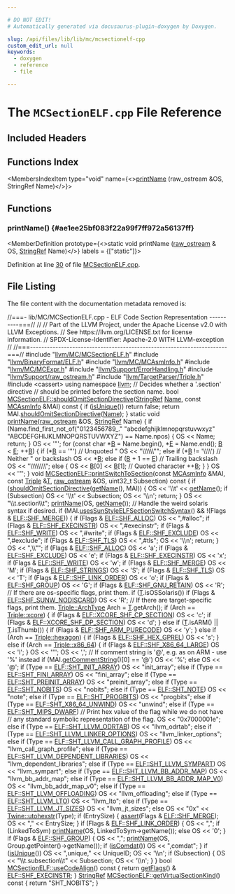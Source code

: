 ```yaml
---

# DO NOT EDIT!
# Automatically generated via docusaurus-plugin-doxygen by Doxygen.

slug: /api/files/lib/lib/mc/mcsectionelf-cpp
custom_edit_url: null
keywords:
  - doxygen
  - reference
  - file

---
```





# The `MCSectionELF.cpp` File Reference

<DoxygenPage pluginConfig={pluginConfig}>



## Included Headers

<IncludesList>
<IncludesListItem
  filePath="llvm/MC/MCSectionELF.h"
  permalink="/docs/api/files/include/include/llvm/include/llvm/mc/mcsectionelf-h"
  isLocal="true" />
<IncludesListItem
  filePath="llvm/BinaryFormat/ELF.h"
  permalink="/docs/api/files/include/include/llvm/include/llvm/binaryformat/elf-h"
  isLocal="true" />
<IncludesListItem
  filePath="llvm/MC/MCAsmInfo.h"
  permalink="/docs/api/files/include/include/llvm/include/llvm/mc/mcasminfo-h"
  isLocal="true" />
<IncludesListItem
  filePath="llvm/MC/MCExpr.h"
  permalink="/docs/api/files/include/include/llvm/include/llvm/mc/mcexpr-h"
  isLocal="true" />
<IncludesListItem
  filePath="llvm/Support/ErrorHandling.h"
  permalink="/docs/api/files/include/include/llvm/include/llvm/support/errorhandling-h"
  isLocal="true" />
<IncludesListItem
  filePath="llvm/Support/raw_ostream.h"
  permalink="/docs/api/files/include/include/llvm/include/llvm/support/raw-ostream-h"
  isLocal="true" />
<IncludesListItem
  filePath="llvm/TargetParser/Triple.h"
  permalink="/docs/api/files/include/include/llvm/include/llvm/targetparser/triple-h"
  isLocal="true" />
<IncludesListItem
  filePath="cassert"
  permalink=""
  isLocal="false" />
</IncludesList>

## Functions Index

<MembersIndex>

<MembersIndexItem
  type="void"
  name={<><a href="#ae1ee25bf083f22a99f7ff972a56137ff">printName</a> (raw&#95;ostream &amp;OS, StringRef Name)</>}>
</MembersIndexItem>

</MembersIndex>


<SectionDefinition>

## Functions

### printName() {#ae1ee25bf083f22a99f7ff972a56137ff}

<MemberDefinition
  prototype={<>static void printName (<a href="/docs/api/classes/llvm/raw-ostream">raw&#95;ostream</a> &amp; OS, <a href="/docs/api/classes/llvm/stringref">StringRef</a> Name)</>}
  labels = {["static"]}>

Definition at line <a href="#l00030">30</a> of file <a href="/docs/api/files/lib/lib/mc/mcsectionelf-cpp">MCSectionELF.cpp</a>.
</MemberDefinition>

</SectionDefinition>

## File Listing

The file content with the documentation metadata removed is:

<ProgramListing>

<Link id="l00001" /><CodeLine lineNumber="1"><Highlight kind="comment">//===- lib/MC/MCSectionELF.cpp - ELF Code Section Representation ----------===//</Highlight><Highlight kind="normal"></Highlight></CodeLine>
<Link id="l00002" /><CodeLine lineNumber="2"><Highlight kind="normal"></Highlight><Highlight kind="comment">//</Highlight><Highlight kind="normal"></Highlight></CodeLine>
<Link id="l00003" /><CodeLine lineNumber="3"><Highlight kind="normal"></Highlight><Highlight kind="comment">// Part of the LLVM Project, under the Apache License v2.0 with LLVM Exceptions.</Highlight><Highlight kind="normal"></Highlight></CodeLine>
<Link id="l00004" /><CodeLine lineNumber="4"><Highlight kind="normal"></Highlight><Highlight kind="comment">// See https://llvm.org/LICENSE.txt for license information.</Highlight><Highlight kind="normal"></Highlight></CodeLine>
<Link id="l00005" /><CodeLine lineNumber="5"><Highlight kind="normal"></Highlight><Highlight kind="comment">// SPDX-License-Identifier: Apache-2.0 WITH LLVM-exception</Highlight><Highlight kind="normal"></Highlight></CodeLine>
<Link id="l00006" /><CodeLine lineNumber="6"><Highlight kind="normal"></Highlight><Highlight kind="comment">//</Highlight><Highlight kind="normal"></Highlight></CodeLine>
<Link id="l00007" /><CodeLine lineNumber="7"><Highlight kind="normal"></Highlight><Highlight kind="comment">//===----------------------------------------------------------------------===//</Highlight><Highlight kind="normal"></Highlight></CodeLine>
<Link id="l00008" /><CodeLine lineNumber="8"><Highlight kind="normal"></Highlight></CodeLine>
<Link id="l00009" /><CodeLine lineNumber="9"><Highlight kind="normal"></Highlight><Highlight kind="preprocessor">#include &quot;<a href="/docs/api/files/include/include/llvm/include/llvm/mc/mcsectionelf-h">llvm/MC/MCSectionELF.h</a>&quot;</Highlight><Highlight kind="normal"></Highlight></CodeLine>
<Link id="l00010" /><CodeLine lineNumber="10"><Highlight kind="normal"></Highlight><Highlight kind="preprocessor">#include &quot;<a href="/docs/api/files/include/include/llvm/include/llvm/binaryformat/elf-h">llvm/BinaryFormat/ELF.h</a>&quot;</Highlight><Highlight kind="normal"></Highlight></CodeLine>
<Link id="l00011" /><CodeLine lineNumber="11"><Highlight kind="normal"></Highlight><Highlight kind="preprocessor">#include &quot;<a href="/docs/api/files/include/include/llvm/include/llvm/mc/mcasminfo-h">llvm/MC/MCAsmInfo.h</a>&quot;</Highlight><Highlight kind="normal"></Highlight></CodeLine>
<Link id="l00012" /><CodeLine lineNumber="12"><Highlight kind="normal"></Highlight><Highlight kind="preprocessor">#include &quot;<a href="/docs/api/files/include/include/llvm/include/llvm/mc/mcexpr-h">llvm/MC/MCExpr.h</a>&quot;</Highlight><Highlight kind="normal"></Highlight></CodeLine>
<Link id="l00013" /><CodeLine lineNumber="13"><Highlight kind="normal"></Highlight><Highlight kind="preprocessor">#include &quot;<a href="/docs/api/files/include/include/llvm/include/llvm/support/errorhandling-h">llvm/Support/ErrorHandling.h</a>&quot;</Highlight><Highlight kind="normal"></Highlight></CodeLine>
<Link id="l00014" /><CodeLine lineNumber="14"><Highlight kind="normal"></Highlight><Highlight kind="preprocessor">#include &quot;<a href="/docs/api/files/include/include/llvm/include/llvm/support/raw-ostream-h">llvm/Support/raw&#95;ostream.h</a>&quot;</Highlight><Highlight kind="normal"></Highlight></CodeLine>
<Link id="l00015" /><CodeLine lineNumber="15"><Highlight kind="normal"></Highlight><Highlight kind="preprocessor">#include &quot;<a href="/docs/api/files/include/include/llvm/include/llvm/targetparser/triple-h">llvm/TargetParser/Triple.h</a>&quot;</Highlight><Highlight kind="normal"></Highlight></CodeLine>
<Link id="l00016" /><CodeLine lineNumber="16"><Highlight kind="normal"></Highlight><Highlight kind="preprocessor">#include &lt;cassert&gt;</Highlight><Highlight kind="normal"></Highlight></CodeLine>
<Link id="l00017" /><CodeLine lineNumber="17"><Highlight kind="normal"></Highlight></CodeLine>
<Link id="l00018" /><CodeLine lineNumber="18"><Highlight kind="normal"></Highlight><Highlight kind="keyword">using namespace </Highlight><Highlight kind="normal"><a href="/docs/api/namespaces/llvm">llvm</a>;</Highlight></CodeLine>
<Link id="l00019" /><CodeLine lineNumber="19"><Highlight kind="normal"></Highlight></CodeLine>
<Link id="l00020" /><CodeLine lineNumber="20"><Highlight kind="normal"></Highlight><Highlight kind="comment">// Decides whether a &#39;.section&#39; directive</Highlight><Highlight kind="normal"></Highlight></CodeLine>
<Link id="l00021" /><CodeLine lineNumber="21"><Highlight kind="normal"></Highlight><Highlight kind="comment">// should be printed before the section name.</Highlight><Highlight kind="normal"></Highlight></CodeLine>
<Link id="l00022" /><CodeLine lineNumber="22" lineLink="/docs/api/classes/llvm/mcsectionelf/#a9e5a8a215bc7442846547c057b29842d"><Highlight kind="normal"></Highlight><Highlight kind="keywordtype">bool</Highlight><Highlight kind="normal"> <a href="/docs/api/classes/llvm/mcsectionelf/#a9e5a8a215bc7442846547c057b29842d">MCSectionELF::shouldOmitSectionDirective</a>(<a href="/docs/api/classes/llvm/stringref">StringRef</a> <a href="/docs/api/classes/llvm/mcsection/#a93cf15fffef6e58ff9e85810de335dfe">Name</a>,</Highlight></CodeLine>
<Link id="l00023" /><CodeLine lineNumber="23"><Highlight kind="normal">                                              </Highlight><Highlight kind="keyword">const</Highlight><Highlight kind="normal"> <a href="/docs/api/classes/llvm/mcasminfo">MCAsmInfo</a> &amp;MAI)</Highlight><Highlight kind="keyword"> const </Highlight><Highlight kind="normal">&#123;</Highlight></CodeLine>
<Link id="l00024" /><CodeLine lineNumber="24"><Highlight kind="normal">  </Highlight><Highlight kind="keywordflow">if</Highlight><Highlight kind="normal"> (<a href="/docs/api/classes/llvm/mcsectionelf/#aaf9d85a7591f8b80f0f5e00470504d5c">isUnique</a>())</Highlight></CodeLine>
<Link id="l00025" /><CodeLine lineNumber="25"><Highlight kind="normal">    </Highlight><Highlight kind="keywordflow">return</Highlight><Highlight kind="normal"> </Highlight><Highlight kind="keyword">false</Highlight><Highlight kind="normal">;</Highlight></CodeLine>
<Link id="l00026" /><CodeLine lineNumber="26"><Highlight kind="normal"></Highlight></CodeLine>
<Link id="l00027" /><CodeLine lineNumber="27"><Highlight kind="normal">  </Highlight><Highlight kind="keywordflow">return</Highlight><Highlight kind="normal"> MAI.<a href="/docs/api/classes/llvm/mcasminfo/#aac7daa6624215575aaf2642545bfd9bf">shouldOmitSectionDirective</a>(<a href="/docs/api/classes/llvm/mcsection/#a93cf15fffef6e58ff9e85810de335dfe">Name</a>);</Highlight></CodeLine>
<Link id="l00028" /><CodeLine lineNumber="28"><Highlight kind="normal">&#125;</Highlight></CodeLine>
<Link id="l00029" /><CodeLine lineNumber="29"><Highlight kind="normal"></Highlight></CodeLine>
<Link id="l00030" /><CodeLine lineNumber="30" lineLink="#ae1ee25bf083f22a99f7ff972a56137ff"><Highlight kind="normal"></Highlight><Highlight kind="keyword">static</Highlight><Highlight kind="normal"> </Highlight><Highlight kind="keywordtype">void</Highlight><Highlight kind="normal"> <a href="#ae1ee25bf083f22a99f7ff972a56137ff">printName</a>(<a href="/docs/api/classes/llvm/raw-ostream">raw&#95;ostream</a> &amp;OS, <a href="/docs/api/classes/llvm/stringref">StringRef</a> Name) &#123;</Highlight></CodeLine>
<Link id="l00031" /><CodeLine lineNumber="31"><Highlight kind="normal">  </Highlight><Highlight kind="keywordflow">if</Highlight><Highlight kind="normal"> (Name.find&#95;first&#95;not&#95;of(</Highlight><Highlight kind="stringliteral">&quot;0123456789&#95;.&quot;</Highlight><Highlight kind="normal"></Highlight></CodeLine>
<Link id="l00032" /><CodeLine lineNumber="32"><Highlight kind="normal">                             </Highlight><Highlight kind="stringliteral">&quot;abcdefghijklmnopqrstuvwxyz&quot;</Highlight><Highlight kind="normal"></Highlight></CodeLine>
<Link id="l00033" /><CodeLine lineNumber="33"><Highlight kind="normal">                             </Highlight><Highlight kind="stringliteral">&quot;ABCDEFGHIJKLMNOPQRSTUVWXYZ&quot;</Highlight><Highlight kind="normal">) == Name.npos) &#123;</Highlight></CodeLine>
<Link id="l00034" /><CodeLine lineNumber="34"><Highlight kind="normal">    OS &lt;&lt; Name;</Highlight></CodeLine>
<Link id="l00035" /><CodeLine lineNumber="35"><Highlight kind="normal">    </Highlight><Highlight kind="keywordflow">return</Highlight><Highlight kind="normal">;</Highlight></CodeLine>
<Link id="l00036" /><CodeLine lineNumber="36"><Highlight kind="normal">  &#125;</Highlight></CodeLine>
<Link id="l00037" /><CodeLine lineNumber="37"><Highlight kind="normal">  OS &lt;&lt; </Highlight><Highlight kind="charliteral">&#39;&quot;&#39;</Highlight><Highlight kind="normal">;</Highlight></CodeLine>
<Link id="l00038" /><CodeLine lineNumber="38"><Highlight kind="normal">  </Highlight><Highlight kind="keywordflow">for</Highlight><Highlight kind="normal"> (</Highlight><Highlight kind="keyword">const</Highlight><Highlight kind="normal"> </Highlight><Highlight kind="keywordtype">char</Highlight><Highlight kind="normal"> &#42;<a href="/docs/api/files/lib/lib/ir/builtingcs-cpp/#ae76959fe811ba090de4cba69ac00f1da">B</a> = Name.begin(), &#42;<a href="/docs/api/files/lib/lib/ir/builtingcs-cpp/#abb2b3a60ccc38a28239e19a1646e0c8a">E</a> = Name.end(); <a href="/docs/api/files/lib/lib/ir/builtingcs-cpp/#ae76959fe811ba090de4cba69ac00f1da">B</a> &lt; <a href="/docs/api/files/lib/lib/ir/builtingcs-cpp/#abb2b3a60ccc38a28239e19a1646e0c8a">E</a>; ++<a href="/docs/api/files/lib/lib/ir/builtingcs-cpp/#ae76959fe811ba090de4cba69ac00f1da">B</a>) &#123;</Highlight></CodeLine>
<Link id="l00039" /><CodeLine lineNumber="39"><Highlight kind="normal">    </Highlight><Highlight kind="keywordflow">if</Highlight><Highlight kind="normal"> (&#42;<a href="/docs/api/files/lib/lib/ir/builtingcs-cpp/#ae76959fe811ba090de4cba69ac00f1da">B</a> == </Highlight><Highlight kind="charliteral">&#39;&quot;&#39;</Highlight><Highlight kind="normal">) </Highlight><Highlight kind="comment">// Unquoted &quot;</Highlight><Highlight kind="normal"></Highlight></CodeLine>
<Link id="l00040" /><CodeLine lineNumber="40"><Highlight kind="normal">      OS &lt;&lt; </Highlight><Highlight kind="stringliteral">&quot;\\\\\\&quot;&quot;</Highlight><Highlight kind="normal">;</Highlight></CodeLine>
<Link id="l00041" /><CodeLine lineNumber="41"><Highlight kind="normal">    </Highlight><Highlight kind="keywordflow">else</Highlight><Highlight kind="normal"> </Highlight><Highlight kind="keywordflow">if</Highlight><Highlight kind="normal"> (&#42;<a href="/docs/api/files/lib/lib/ir/builtingcs-cpp/#ae76959fe811ba090de4cba69ac00f1da">B</a> != </Highlight><Highlight kind="charliteral">&#39;\\\\&#39;</Highlight><Highlight kind="normal">) </Highlight><Highlight kind="comment">// Neither &quot; or backslash</Highlight><Highlight kind="normal"></Highlight></CodeLine>
<Link id="l00042" /><CodeLine lineNumber="42"><Highlight kind="normal">      OS &lt;&lt; &#42;<a href="/docs/api/files/lib/lib/ir/builtingcs-cpp/#ae76959fe811ba090de4cba69ac00f1da">B</a>;</Highlight></CodeLine>
<Link id="l00043" /><CodeLine lineNumber="43"><Highlight kind="normal">    </Highlight><Highlight kind="keywordflow">else</Highlight><Highlight kind="normal"> </Highlight><Highlight kind="keywordflow">if</Highlight><Highlight kind="normal"> (<a href="/docs/api/files/lib/lib/ir/builtingcs-cpp/#ae76959fe811ba090de4cba69ac00f1da">B</a> + 1 == <a href="/docs/api/files/lib/lib/ir/builtingcs-cpp/#abb2b3a60ccc38a28239e19a1646e0c8a">E</a>) </Highlight><Highlight kind="comment">// Trailing backslash</Highlight><Highlight kind="normal"></Highlight></CodeLine>
<Link id="l00044" /><CodeLine lineNumber="44"><Highlight kind="normal">      OS &lt;&lt; </Highlight><Highlight kind="stringliteral">&quot;\\\\\\\\&quot;</Highlight><Highlight kind="normal">;</Highlight></CodeLine>
<Link id="l00045" /><CodeLine lineNumber="45"><Highlight kind="normal">    </Highlight><Highlight kind="keywordflow">else</Highlight><Highlight kind="normal"> &#123;</Highlight></CodeLine>
<Link id="l00046" /><CodeLine lineNumber="46"><Highlight kind="normal">      OS &lt;&lt; <a href="/docs/api/files/lib/lib/ir/builtingcs-cpp/#ae76959fe811ba090de4cba69ac00f1da">B</a>&#91;0&#93; &lt;&lt; <a href="/docs/api/files/lib/lib/ir/builtingcs-cpp/#ae76959fe811ba090de4cba69ac00f1da">B</a>&#91;1&#93;; </Highlight><Highlight kind="comment">// Quoted character</Highlight><Highlight kind="normal"></Highlight></CodeLine>
<Link id="l00047" /><CodeLine lineNumber="47"><Highlight kind="normal">      ++<a href="/docs/api/files/lib/lib/ir/builtingcs-cpp/#ae76959fe811ba090de4cba69ac00f1da">B</a>;</Highlight></CodeLine>
<Link id="l00048" /><CodeLine lineNumber="48"><Highlight kind="normal">    &#125;</Highlight></CodeLine>
<Link id="l00049" /><CodeLine lineNumber="49"><Highlight kind="normal">  &#125;</Highlight></CodeLine>
<Link id="l00050" /><CodeLine lineNumber="50"><Highlight kind="normal">  OS &lt;&lt; </Highlight><Highlight kind="charliteral">&#39;&quot;&#39;</Highlight><Highlight kind="normal">;</Highlight></CodeLine>
<Link id="l00051" /><CodeLine lineNumber="51"><Highlight kind="normal">&#125;</Highlight></CodeLine>
<Link id="l00052" /><CodeLine lineNumber="52"><Highlight kind="normal"></Highlight></CodeLine>
<Link id="l00053" /><CodeLine lineNumber="53" lineLink="/docs/api/classes/llvm/mcsectionelf/#a23f075e7a28f48f0f37a416bda54c16a"><Highlight kind="normal"></Highlight><Highlight kind="keywordtype">void</Highlight><Highlight kind="normal"> <a href="/docs/api/classes/llvm/mcsectionelf/#a23f075e7a28f48f0f37a416bda54c16a">MCSectionELF::printSwitchToSection</a>(</Highlight><Highlight kind="keyword">const</Highlight><Highlight kind="normal"> <a href="/docs/api/classes/llvm/mcasminfo">MCAsmInfo</a> &amp;MAI, </Highlight><Highlight kind="keyword">const</Highlight><Highlight kind="normal"> <a href="/docs/api/classes/llvm/triple">Triple</a> &amp;<a href="/docs/api/files/lib/lib/target/lib/target/mips/mips16isellowering-cpp/#a0acb682b8260ab1c60b918599864e2e5">T</a>,</Highlight></CodeLine>
<Link id="l00054" /><CodeLine lineNumber="54"><Highlight kind="normal">                                        <a href="/docs/api/classes/llvm/raw-ostream">raw&#95;ostream</a> &amp;OS,</Highlight></CodeLine>
<Link id="l00055" /><CodeLine lineNumber="55"><Highlight kind="normal">                                        uint32&#95;t Subsection)</Highlight><Highlight kind="keyword"> const </Highlight><Highlight kind="normal">&#123;</Highlight></CodeLine>
<Link id="l00056" /><CodeLine lineNumber="56"><Highlight kind="normal">  </Highlight><Highlight kind="keywordflow">if</Highlight><Highlight kind="normal"> (<a href="/docs/api/classes/llvm/mcsectionelf/#a9e5a8a215bc7442846547c057b29842d">shouldOmitSectionDirective</a>(<a href="/docs/api/classes/llvm/mcsection/#aac4366cca0c8d3cd472a02a71f4aa34c">getName</a>(), MAI)) &#123;</Highlight></CodeLine>
<Link id="l00057" /><CodeLine lineNumber="57"><Highlight kind="normal">    OS &lt;&lt; </Highlight><Highlight kind="charliteral">&#39;\\t&#39;</Highlight><Highlight kind="normal"> &lt;&lt; <a href="/docs/api/classes/llvm/mcsection/#aac4366cca0c8d3cd472a02a71f4aa34c">getName</a>();</Highlight></CodeLine>
<Link id="l00058" /><CodeLine lineNumber="58"><Highlight kind="normal">    </Highlight><Highlight kind="keywordflow">if</Highlight><Highlight kind="normal"> (Subsection)</Highlight></CodeLine>
<Link id="l00059" /><CodeLine lineNumber="59"><Highlight kind="normal">      OS &lt;&lt; </Highlight><Highlight kind="charliteral">&#39;\\t&#39;</Highlight><Highlight kind="normal"> &lt;&lt; Subsection;</Highlight></CodeLine>
<Link id="l00060" /><CodeLine lineNumber="60"><Highlight kind="normal">    OS &lt;&lt; </Highlight><Highlight kind="charliteral">&#39;\\n&#39;</Highlight><Highlight kind="normal">;</Highlight></CodeLine>
<Link id="l00061" /><CodeLine lineNumber="61"><Highlight kind="normal">    </Highlight><Highlight kind="keywordflow">return</Highlight><Highlight kind="normal">;</Highlight></CodeLine>
<Link id="l00062" /><CodeLine lineNumber="62"><Highlight kind="normal">  &#125;</Highlight></CodeLine>
<Link id="l00063" /><CodeLine lineNumber="63"><Highlight kind="normal"></Highlight></CodeLine>
<Link id="l00064" /><CodeLine lineNumber="64"><Highlight kind="normal">  OS &lt;&lt; </Highlight><Highlight kind="stringliteral">&quot;\\t.section\\t&quot;</Highlight><Highlight kind="normal">;</Highlight></CodeLine>
<Link id="l00065" /><CodeLine lineNumber="65"><Highlight kind="normal">  <a href="#ae1ee25bf083f22a99f7ff972a56137ff">printName</a>(OS, <a href="/docs/api/classes/llvm/mcsection/#aac4366cca0c8d3cd472a02a71f4aa34c">getName</a>());</Highlight></CodeLine>
<Link id="l00066" /><CodeLine lineNumber="66"><Highlight kind="normal"></Highlight></CodeLine>
<Link id="l00067" /><CodeLine lineNumber="67"><Highlight kind="normal">  </Highlight><Highlight kind="comment">// Handle the weird solaris syntax if desired.</Highlight><Highlight kind="normal"></Highlight></CodeLine>
<Link id="l00068" /><CodeLine lineNumber="68"><Highlight kind="normal">  </Highlight><Highlight kind="keywordflow">if</Highlight><Highlight kind="normal"> (MAI.<a href="/docs/api/classes/llvm/mcasminfo/#a2847699482477997f722690a95cf8358">usesSunStyleELFSectionSwitchSyntax</a>() &amp;&amp;</Highlight></CodeLine>
<Link id="l00069" /><CodeLine lineNumber="69"><Highlight kind="normal">      !(Flags &amp; <a href="/docs/api/namespaces/llvm/elf/#a5def04786ab543821414e3d5f609e015a0e54850eb2f8e74ae549f6dd70926723">ELF::SHF&#95;MERGE</a>)) &#123;</Highlight></CodeLine>
<Link id="l00070" /><CodeLine lineNumber="70"><Highlight kind="normal">    </Highlight><Highlight kind="keywordflow">if</Highlight><Highlight kind="normal"> (Flags &amp; <a href="/docs/api/namespaces/llvm/elf/#a5def04786ab543821414e3d5f609e015a5da6bc7c194a345891a15fa856f0ec7c">ELF::SHF&#95;ALLOC</a>)</Highlight></CodeLine>
<Link id="l00071" /><CodeLine lineNumber="71"><Highlight kind="normal">      OS &lt;&lt; </Highlight><Highlight kind="stringliteral">&quot;,#alloc&quot;</Highlight><Highlight kind="normal">;</Highlight></CodeLine>
<Link id="l00072" /><CodeLine lineNumber="72"><Highlight kind="normal">    </Highlight><Highlight kind="keywordflow">if</Highlight><Highlight kind="normal"> (Flags &amp; <a href="/docs/api/namespaces/llvm/elf/#a5def04786ab543821414e3d5f609e015affae0e6af56cc351c85d9c208e27af02">ELF::SHF&#95;EXECINSTR</a>)</Highlight></CodeLine>
<Link id="l00073" /><CodeLine lineNumber="73"><Highlight kind="normal">      OS &lt;&lt; </Highlight><Highlight kind="stringliteral">&quot;,#execinstr&quot;</Highlight><Highlight kind="normal">;</Highlight></CodeLine>
<Link id="l00074" /><CodeLine lineNumber="74"><Highlight kind="normal">    </Highlight><Highlight kind="keywordflow">if</Highlight><Highlight kind="normal"> (Flags &amp; <a href="/docs/api/namespaces/llvm/elf/#a5def04786ab543821414e3d5f609e015ae4bcae1b3b4fa53eba0886cbd799f0a8">ELF::SHF&#95;WRITE</a>)</Highlight></CodeLine>
<Link id="l00075" /><CodeLine lineNumber="75"><Highlight kind="normal">      OS &lt;&lt; </Highlight><Highlight kind="stringliteral">&quot;,#write&quot;</Highlight><Highlight kind="normal">;</Highlight></CodeLine>
<Link id="l00076" /><CodeLine lineNumber="76"><Highlight kind="normal">    </Highlight><Highlight kind="keywordflow">if</Highlight><Highlight kind="normal"> (Flags &amp; <a href="/docs/api/namespaces/llvm/elf/#a5def04786ab543821414e3d5f609e015a4ed5db5129e0b0fe70bf59b691698a72">ELF::SHF&#95;EXCLUDE</a>)</Highlight></CodeLine>
<Link id="l00077" /><CodeLine lineNumber="77"><Highlight kind="normal">      OS &lt;&lt; </Highlight><Highlight kind="stringliteral">&quot;,#exclude&quot;</Highlight><Highlight kind="normal">;</Highlight></CodeLine>
<Link id="l00078" /><CodeLine lineNumber="78"><Highlight kind="normal">    </Highlight><Highlight kind="keywordflow">if</Highlight><Highlight kind="normal"> (Flags &amp; <a href="/docs/api/namespaces/llvm/elf/#a5def04786ab543821414e3d5f609e015af09f8799cc15fd856ff2284c7519d6d8">ELF::SHF&#95;TLS</a>)</Highlight></CodeLine>
<Link id="l00079" /><CodeLine lineNumber="79"><Highlight kind="normal">      OS &lt;&lt; </Highlight><Highlight kind="stringliteral">&quot;,#tls&quot;</Highlight><Highlight kind="normal">;</Highlight></CodeLine>
<Link id="l00080" /><CodeLine lineNumber="80"><Highlight kind="normal">    OS &lt;&lt; </Highlight><Highlight kind="charliteral">&#39;\\n&#39;</Highlight><Highlight kind="normal">;</Highlight></CodeLine>
<Link id="l00081" /><CodeLine lineNumber="81"><Highlight kind="normal">    </Highlight><Highlight kind="keywordflow">return</Highlight><Highlight kind="normal">;</Highlight></CodeLine>
<Link id="l00082" /><CodeLine lineNumber="82"><Highlight kind="normal">  &#125;</Highlight></CodeLine>
<Link id="l00083" /><CodeLine lineNumber="83"><Highlight kind="normal"></Highlight></CodeLine>
<Link id="l00084" /><CodeLine lineNumber="84"><Highlight kind="normal">  OS &lt;&lt; </Highlight><Highlight kind="stringliteral">&quot;,\\&quot;&quot;</Highlight><Highlight kind="normal">;</Highlight></CodeLine>
<Link id="l00085" /><CodeLine lineNumber="85"><Highlight kind="normal">  </Highlight><Highlight kind="keywordflow">if</Highlight><Highlight kind="normal"> (Flags &amp; <a href="/docs/api/namespaces/llvm/elf/#a5def04786ab543821414e3d5f609e015a5da6bc7c194a345891a15fa856f0ec7c">ELF::SHF&#95;ALLOC</a>)</Highlight></CodeLine>
<Link id="l00086" /><CodeLine lineNumber="86"><Highlight kind="normal">    OS &lt;&lt; </Highlight><Highlight kind="charliteral">&#39;a&#39;</Highlight><Highlight kind="normal">;</Highlight></CodeLine>
<Link id="l00087" /><CodeLine lineNumber="87"><Highlight kind="normal">  </Highlight><Highlight kind="keywordflow">if</Highlight><Highlight kind="normal"> (Flags &amp; <a href="/docs/api/namespaces/llvm/elf/#a5def04786ab543821414e3d5f609e015a4ed5db5129e0b0fe70bf59b691698a72">ELF::SHF&#95;EXCLUDE</a>)</Highlight></CodeLine>
<Link id="l00088" /><CodeLine lineNumber="88"><Highlight kind="normal">    OS &lt;&lt; </Highlight><Highlight kind="charliteral">&#39;e&#39;</Highlight><Highlight kind="normal">;</Highlight></CodeLine>
<Link id="l00089" /><CodeLine lineNumber="89"><Highlight kind="normal">  </Highlight><Highlight kind="keywordflow">if</Highlight><Highlight kind="normal"> (Flags &amp; <a href="/docs/api/namespaces/llvm/elf/#a5def04786ab543821414e3d5f609e015affae0e6af56cc351c85d9c208e27af02">ELF::SHF&#95;EXECINSTR</a>)</Highlight></CodeLine>
<Link id="l00090" /><CodeLine lineNumber="90"><Highlight kind="normal">    OS &lt;&lt; </Highlight><Highlight kind="charliteral">&#39;x&#39;</Highlight><Highlight kind="normal">;</Highlight></CodeLine>
<Link id="l00091" /><CodeLine lineNumber="91"><Highlight kind="normal">  </Highlight><Highlight kind="keywordflow">if</Highlight><Highlight kind="normal"> (Flags &amp; <a href="/docs/api/namespaces/llvm/elf/#a5def04786ab543821414e3d5f609e015ae4bcae1b3b4fa53eba0886cbd799f0a8">ELF::SHF&#95;WRITE</a>)</Highlight></CodeLine>
<Link id="l00092" /><CodeLine lineNumber="92"><Highlight kind="normal">    OS &lt;&lt; </Highlight><Highlight kind="charliteral">&#39;w&#39;</Highlight><Highlight kind="normal">;</Highlight></CodeLine>
<Link id="l00093" /><CodeLine lineNumber="93"><Highlight kind="normal">  </Highlight><Highlight kind="keywordflow">if</Highlight><Highlight kind="normal"> (Flags &amp; <a href="/docs/api/namespaces/llvm/elf/#a5def04786ab543821414e3d5f609e015a0e54850eb2f8e74ae549f6dd70926723">ELF::SHF&#95;MERGE</a>)</Highlight></CodeLine>
<Link id="l00094" /><CodeLine lineNumber="94"><Highlight kind="normal">    OS &lt;&lt; </Highlight><Highlight kind="charliteral">&#39;M&#39;</Highlight><Highlight kind="normal">;</Highlight></CodeLine>
<Link id="l00095" /><CodeLine lineNumber="95"><Highlight kind="normal">  </Highlight><Highlight kind="keywordflow">if</Highlight><Highlight kind="normal"> (Flags &amp; <a href="/docs/api/namespaces/llvm/elf/#a5def04786ab543821414e3d5f609e015a1997ac83cc5cdf3e9ccc1e2de7bb8d45">ELF::SHF&#95;STRINGS</a>)</Highlight></CodeLine>
<Link id="l00096" /><CodeLine lineNumber="96"><Highlight kind="normal">    OS &lt;&lt; </Highlight><Highlight kind="charliteral">&#39;S&#39;</Highlight><Highlight kind="normal">;</Highlight></CodeLine>
<Link id="l00097" /><CodeLine lineNumber="97"><Highlight kind="normal">  </Highlight><Highlight kind="keywordflow">if</Highlight><Highlight kind="normal"> (Flags &amp; <a href="/docs/api/namespaces/llvm/elf/#a5def04786ab543821414e3d5f609e015af09f8799cc15fd856ff2284c7519d6d8">ELF::SHF&#95;TLS</a>)</Highlight></CodeLine>
<Link id="l00098" /><CodeLine lineNumber="98"><Highlight kind="normal">    OS &lt;&lt; </Highlight><Highlight kind="charliteral">&#39;T&#39;</Highlight><Highlight kind="normal">;</Highlight></CodeLine>
<Link id="l00099" /><CodeLine lineNumber="99"><Highlight kind="normal">  </Highlight><Highlight kind="keywordflow">if</Highlight><Highlight kind="normal"> (Flags &amp; <a href="/docs/api/namespaces/llvm/elf/#a5def04786ab543821414e3d5f609e015a9284ee71917fdddaa2eeaba1bfe17e2b">ELF::SHF&#95;LINK&#95;ORDER</a>)</Highlight></CodeLine>
<Link id="l00100" /><CodeLine lineNumber="100"><Highlight kind="normal">    OS &lt;&lt; </Highlight><Highlight kind="charliteral">&#39;o&#39;</Highlight><Highlight kind="normal">;</Highlight></CodeLine>
<Link id="l00101" /><CodeLine lineNumber="101"><Highlight kind="normal">  </Highlight><Highlight kind="keywordflow">if</Highlight><Highlight kind="normal"> (Flags &amp; <a href="/docs/api/namespaces/llvm/elf/#a5def04786ab543821414e3d5f609e015aa4128c7283d8e6e763e8810a91c2dc1e">ELF::SHF&#95;GROUP</a>)</Highlight></CodeLine>
<Link id="l00102" /><CodeLine lineNumber="102"><Highlight kind="normal">    OS &lt;&lt; </Highlight><Highlight kind="charliteral">&#39;G&#39;</Highlight><Highlight kind="normal">;</Highlight></CodeLine>
<Link id="l00103" /><CodeLine lineNumber="103"><Highlight kind="normal">  </Highlight><Highlight kind="keywordflow">if</Highlight><Highlight kind="normal"> (Flags &amp; <a href="/docs/api/namespaces/llvm/elf/#a5def04786ab543821414e3d5f609e015ad0920ec9832b008457b48ba85712a111">ELF::SHF&#95;GNU&#95;RETAIN</a>)</Highlight></CodeLine>
<Link id="l00104" /><CodeLine lineNumber="104"><Highlight kind="normal">    OS &lt;&lt; </Highlight><Highlight kind="charliteral">&#39;R&#39;</Highlight><Highlight kind="normal">;</Highlight></CodeLine>
<Link id="l00105" /><CodeLine lineNumber="105"><Highlight kind="normal"></Highlight></CodeLine>
<Link id="l00106" /><CodeLine lineNumber="106"><Highlight kind="normal">  </Highlight><Highlight kind="comment">// If there are os-specific flags, print them.</Highlight><Highlight kind="normal"></Highlight></CodeLine>
<Link id="l00107" /><CodeLine lineNumber="107"><Highlight kind="normal">  </Highlight><Highlight kind="keywordflow">if</Highlight><Highlight kind="normal"> (<a href="/docs/api/files/lib/lib/target/lib/target/mips/mips16isellowering-cpp/#a0acb682b8260ab1c60b918599864e2e5">T</a>.isOSSolaris())</Highlight></CodeLine>
<Link id="l00108" /><CodeLine lineNumber="108"><Highlight kind="normal">    </Highlight><Highlight kind="keywordflow">if</Highlight><Highlight kind="normal"> (Flags &amp; <a href="/docs/api/namespaces/llvm/elf/#a5def04786ab543821414e3d5f609e015aa92c276373fb0485e9930f76e69fe4cb">ELF::SHF&#95;SUNW&#95;NODISCARD</a>)</Highlight></CodeLine>
<Link id="l00109" /><CodeLine lineNumber="109"><Highlight kind="normal">      OS &lt;&lt; </Highlight><Highlight kind="charliteral">&#39;R&#39;</Highlight><Highlight kind="normal">;</Highlight></CodeLine>
<Link id="l00110" /><CodeLine lineNumber="110"><Highlight kind="normal"></Highlight></CodeLine>
<Link id="l00111" /><CodeLine lineNumber="111"><Highlight kind="normal">  </Highlight><Highlight kind="comment">// If there are target-specific flags, print them.</Highlight><Highlight kind="normal"></Highlight></CodeLine>
<Link id="l00112" /><CodeLine lineNumber="112"><Highlight kind="normal">  <a href="/docs/api/classes/llvm/triple/#a547abd13f7a3c063aa72c8192a868154">Triple::ArchType</a> Arch = <a href="/docs/api/files/lib/lib/target/lib/target/mips/mips16isellowering-cpp/#a0acb682b8260ab1c60b918599864e2e5">T</a>.getArch();</Highlight></CodeLine>
<Link id="l00113" /><CodeLine lineNumber="113"><Highlight kind="normal">  </Highlight><Highlight kind="keywordflow">if</Highlight><Highlight kind="normal"> (Arch == <a href="/docs/api/classes/llvm/triple/#a547abd13f7a3c063aa72c8192a868154a1e3f00d3a8c8c59f0f95fd80f1d3ba53">Triple::xcore</a>) &#123;</Highlight></CodeLine>
<Link id="l00114" /><CodeLine lineNumber="114"><Highlight kind="normal">    </Highlight><Highlight kind="keywordflow">if</Highlight><Highlight kind="normal"> (Flags &amp; <a href="/docs/api/namespaces/llvm/elf/#a5def04786ab543821414e3d5f609e015a4ab836558404032ae5aff6eb0f2dcc37">ELF::XCORE&#95;SHF&#95;CP&#95;SECTION</a>)</Highlight></CodeLine>
<Link id="l00115" /><CodeLine lineNumber="115"><Highlight kind="normal">      OS &lt;&lt; </Highlight><Highlight kind="charliteral">&#39;c&#39;</Highlight><Highlight kind="normal">;</Highlight></CodeLine>
<Link id="l00116" /><CodeLine lineNumber="116"><Highlight kind="normal">    </Highlight><Highlight kind="keywordflow">if</Highlight><Highlight kind="normal"> (Flags &amp; <a href="/docs/api/namespaces/llvm/elf/#a5def04786ab543821414e3d5f609e015a01f370565620641139690a6b8767fd5c">ELF::XCORE&#95;SHF&#95;DP&#95;SECTION</a>)</Highlight></CodeLine>
<Link id="l00117" /><CodeLine lineNumber="117"><Highlight kind="normal">      OS &lt;&lt; </Highlight><Highlight kind="charliteral">&#39;d&#39;</Highlight><Highlight kind="normal">;</Highlight></CodeLine>
<Link id="l00118" /><CodeLine lineNumber="118"><Highlight kind="normal">  &#125; </Highlight><Highlight kind="keywordflow">else</Highlight><Highlight kind="normal"> </Highlight><Highlight kind="keywordflow">if</Highlight><Highlight kind="normal"> (<a href="/docs/api/files/lib/lib/target/lib/target/mips/mips16isellowering-cpp/#a0acb682b8260ab1c60b918599864e2e5">T</a>.isARM() || <a href="/docs/api/files/lib/lib/target/lib/target/mips/mips16isellowering-cpp/#a0acb682b8260ab1c60b918599864e2e5">T</a>.isThumb()) &#123;</Highlight></CodeLine>
<Link id="l00119" /><CodeLine lineNumber="119"><Highlight kind="normal">    </Highlight><Highlight kind="keywordflow">if</Highlight><Highlight kind="normal"> (Flags &amp; <a href="/docs/api/namespaces/llvm/elf/#a5def04786ab543821414e3d5f609e015af7f7df9a78253e9e24438eb30861bc23">ELF::SHF&#95;ARM&#95;PURECODE</a>)</Highlight></CodeLine>
<Link id="l00120" /><CodeLine lineNumber="120"><Highlight kind="normal">      OS &lt;&lt; </Highlight><Highlight kind="charliteral">&#39;y&#39;</Highlight><Highlight kind="normal">;</Highlight></CodeLine>
<Link id="l00121" /><CodeLine lineNumber="121"><Highlight kind="normal">  &#125; </Highlight><Highlight kind="keywordflow">else</Highlight><Highlight kind="normal"> </Highlight><Highlight kind="keywordflow">if</Highlight><Highlight kind="normal"> (Arch == <a href="/docs/api/classes/llvm/triple/#a547abd13f7a3c063aa72c8192a868154a5770b66a2436004885ac116a8ac357d5">Triple::hexagon</a>) &#123;</Highlight></CodeLine>
<Link id="l00122" /><CodeLine lineNumber="122"><Highlight kind="normal">    </Highlight><Highlight kind="keywordflow">if</Highlight><Highlight kind="normal"> (Flags &amp; <a href="/docs/api/namespaces/llvm/elf/#a5def04786ab543821414e3d5f609e015aa0adc912186838397dcb92d540718bd5">ELF::SHF&#95;HEX&#95;GPREL</a>)</Highlight></CodeLine>
<Link id="l00123" /><CodeLine lineNumber="123"><Highlight kind="normal">      OS &lt;&lt; </Highlight><Highlight kind="charliteral">&#39;s&#39;</Highlight><Highlight kind="normal">;</Highlight></CodeLine>
<Link id="l00124" /><CodeLine lineNumber="124"><Highlight kind="normal">  &#125; </Highlight><Highlight kind="keywordflow">else</Highlight><Highlight kind="normal"> </Highlight><Highlight kind="keywordflow">if</Highlight><Highlight kind="normal"> (Arch == <a href="/docs/api/classes/llvm/triple/#a547abd13f7a3c063aa72c8192a868154a13d8ce5e71051718a537277c6a594062">Triple::x86&#95;64</a>) &#123;</Highlight></CodeLine>
<Link id="l00125" /><CodeLine lineNumber="125"><Highlight kind="normal">    </Highlight><Highlight kind="keywordflow">if</Highlight><Highlight kind="normal"> (Flags &amp; <a href="/docs/api/namespaces/llvm/elf/#a5def04786ab543821414e3d5f609e015ac3670b9f8f377801e941e3d341c51800">ELF::SHF&#95;X86&#95;64&#95;LARGE</a>)</Highlight></CodeLine>
<Link id="l00126" /><CodeLine lineNumber="126"><Highlight kind="normal">      OS &lt;&lt; </Highlight><Highlight kind="charliteral">&#39;l&#39;</Highlight><Highlight kind="normal">;</Highlight></CodeLine>
<Link id="l00127" /><CodeLine lineNumber="127"><Highlight kind="normal">  &#125;</Highlight></CodeLine>
<Link id="l00128" /><CodeLine lineNumber="128"><Highlight kind="normal"></Highlight></CodeLine>
<Link id="l00129" /><CodeLine lineNumber="129"><Highlight kind="normal">  OS &lt;&lt; </Highlight><Highlight kind="charliteral">&#39;&quot;&#39;</Highlight><Highlight kind="normal">;</Highlight></CodeLine>
<Link id="l00130" /><CodeLine lineNumber="130"><Highlight kind="normal"></Highlight></CodeLine>
<Link id="l00131" /><CodeLine lineNumber="131"><Highlight kind="normal">  OS &lt;&lt; </Highlight><Highlight kind="charliteral">&#39;,&#39;</Highlight><Highlight kind="normal">;</Highlight></CodeLine>
<Link id="l00132" /><CodeLine lineNumber="132"><Highlight kind="normal"></Highlight></CodeLine>
<Link id="l00133" /><CodeLine lineNumber="133"><Highlight kind="normal">  </Highlight><Highlight kind="comment">// If comment string is &#39;@&#39;, e.g. as on ARM - use &#39;%&#39; instead</Highlight><Highlight kind="normal"></Highlight></CodeLine>
<Link id="l00134" /><CodeLine lineNumber="134"><Highlight kind="normal">  </Highlight><Highlight kind="keywordflow">if</Highlight><Highlight kind="normal"> (MAI.<a href="/docs/api/classes/llvm/mcasminfo/#a83dadee742338c79e561e3efff6ee00a">getCommentString</a>()&#91;0&#93; == </Highlight><Highlight kind="charliteral">&#39;@&#39;</Highlight><Highlight kind="normal">)</Highlight></CodeLine>
<Link id="l00135" /><CodeLine lineNumber="135"><Highlight kind="normal">    OS &lt;&lt; </Highlight><Highlight kind="charliteral">&#39;%&#39;</Highlight><Highlight kind="normal">;</Highlight></CodeLine>
<Link id="l00136" /><CodeLine lineNumber="136"><Highlight kind="normal">  </Highlight><Highlight kind="keywordflow">else</Highlight><Highlight kind="normal"></Highlight></CodeLine>
<Link id="l00137" /><CodeLine lineNumber="137"><Highlight kind="normal">    OS &lt;&lt; </Highlight><Highlight kind="charliteral">&#39;@&#39;</Highlight><Highlight kind="normal">;</Highlight></CodeLine>
<Link id="l00138" /><CodeLine lineNumber="138"><Highlight kind="normal"></Highlight></CodeLine>
<Link id="l00139" /><CodeLine lineNumber="139"><Highlight kind="normal">  </Highlight><Highlight kind="keywordflow">if</Highlight><Highlight kind="normal"> (Type == <a href="/docs/api/namespaces/llvm/elf/#ab23570002b1ab10a685e8f349da3ddbcad0b0776fdeb0b583dfd2f0230b2e0bcd">ELF::SHT&#95;INIT&#95;ARRAY</a>)</Highlight></CodeLine>
<Link id="l00140" /><CodeLine lineNumber="140"><Highlight kind="normal">    OS &lt;&lt; </Highlight><Highlight kind="stringliteral">&quot;init&#95;array&quot;</Highlight><Highlight kind="normal">;</Highlight></CodeLine>
<Link id="l00141" /><CodeLine lineNumber="141"><Highlight kind="normal">  </Highlight><Highlight kind="keywordflow">else</Highlight><Highlight kind="normal"> </Highlight><Highlight kind="keywordflow">if</Highlight><Highlight kind="normal"> (Type == <a href="/docs/api/namespaces/llvm/elf/#ab23570002b1ab10a685e8f349da3ddbcafffa193cb0a9dae557d42e1e9d946298">ELF::SHT&#95;FINI&#95;ARRAY</a>)</Highlight></CodeLine>
<Link id="l00142" /><CodeLine lineNumber="142"><Highlight kind="normal">    OS &lt;&lt; </Highlight><Highlight kind="stringliteral">&quot;fini&#95;array&quot;</Highlight><Highlight kind="normal">;</Highlight></CodeLine>
<Link id="l00143" /><CodeLine lineNumber="143"><Highlight kind="normal">  </Highlight><Highlight kind="keywordflow">else</Highlight><Highlight kind="normal"> </Highlight><Highlight kind="keywordflow">if</Highlight><Highlight kind="normal"> (Type == <a href="/docs/api/namespaces/llvm/elf/#ab23570002b1ab10a685e8f349da3ddbcabd6afa66a5f0e569e9066124b5d692b8">ELF::SHT&#95;PREINIT&#95;ARRAY</a>)</Highlight></CodeLine>
<Link id="l00144" /><CodeLine lineNumber="144"><Highlight kind="normal">    OS &lt;&lt; </Highlight><Highlight kind="stringliteral">&quot;preinit&#95;array&quot;</Highlight><Highlight kind="normal">;</Highlight></CodeLine>
<Link id="l00145" /><CodeLine lineNumber="145"><Highlight kind="normal">  </Highlight><Highlight kind="keywordflow">else</Highlight><Highlight kind="normal"> </Highlight><Highlight kind="keywordflow">if</Highlight><Highlight kind="normal"> (Type == <a href="/docs/api/namespaces/llvm/elf/#ab23570002b1ab10a685e8f349da3ddbca45212cec20bcd4ca3449dcd8654010ac">ELF::SHT&#95;NOBITS</a>)</Highlight></CodeLine>
<Link id="l00146" /><CodeLine lineNumber="146"><Highlight kind="normal">    OS &lt;&lt; </Highlight><Highlight kind="stringliteral">&quot;nobits&quot;</Highlight><Highlight kind="normal">;</Highlight></CodeLine>
<Link id="l00147" /><CodeLine lineNumber="147"><Highlight kind="normal">  </Highlight><Highlight kind="keywordflow">else</Highlight><Highlight kind="normal"> </Highlight><Highlight kind="keywordflow">if</Highlight><Highlight kind="normal"> (Type == <a href="/docs/api/namespaces/llvm/elf/#ab23570002b1ab10a685e8f349da3ddbcad8d748e7ddd6a4fa31b32710bdd5aae2">ELF::SHT&#95;NOTE</a>)</Highlight></CodeLine>
<Link id="l00148" /><CodeLine lineNumber="148"><Highlight kind="normal">    OS &lt;&lt; </Highlight><Highlight kind="stringliteral">&quot;note&quot;</Highlight><Highlight kind="normal">;</Highlight></CodeLine>
<Link id="l00149" /><CodeLine lineNumber="149"><Highlight kind="normal">  </Highlight><Highlight kind="keywordflow">else</Highlight><Highlight kind="normal"> </Highlight><Highlight kind="keywordflow">if</Highlight><Highlight kind="normal"> (Type == <a href="/docs/api/namespaces/llvm/elf/#ab23570002b1ab10a685e8f349da3ddbca18ae5a64ac74a4265698b956bc797b32">ELF::SHT&#95;PROGBITS</a>)</Highlight></CodeLine>
<Link id="l00150" /><CodeLine lineNumber="150"><Highlight kind="normal">    OS &lt;&lt; </Highlight><Highlight kind="stringliteral">&quot;progbits&quot;</Highlight><Highlight kind="normal">;</Highlight></CodeLine>
<Link id="l00151" /><CodeLine lineNumber="151"><Highlight kind="normal">  </Highlight><Highlight kind="keywordflow">else</Highlight><Highlight kind="normal"> </Highlight><Highlight kind="keywordflow">if</Highlight><Highlight kind="normal"> (Type == <a href="/docs/api/namespaces/llvm/elf/#ab23570002b1ab10a685e8f349da3ddbcadba5cbe3f2143694a8c53db55e466ccf">ELF::SHT&#95;X86&#95;64&#95;UNWIND</a>)</Highlight></CodeLine>
<Link id="l00152" /><CodeLine lineNumber="152"><Highlight kind="normal">    OS &lt;&lt; </Highlight><Highlight kind="stringliteral">&quot;unwind&quot;</Highlight><Highlight kind="normal">;</Highlight></CodeLine>
<Link id="l00153" /><CodeLine lineNumber="153"><Highlight kind="normal">  </Highlight><Highlight kind="keywordflow">else</Highlight><Highlight kind="normal"> </Highlight><Highlight kind="keywordflow">if</Highlight><Highlight kind="normal"> (Type == <a href="/docs/api/namespaces/llvm/elf/#ab23570002b1ab10a685e8f349da3ddbcab0f33484698349cbadf33bed4607d2df">ELF::SHT&#95;MIPS&#95;DWARF</a>)</Highlight></CodeLine>
<Link id="l00154" /><CodeLine lineNumber="154"><Highlight kind="normal">    </Highlight><Highlight kind="comment">// Print hex value of the flag while we do not have</Highlight><Highlight kind="normal"></Highlight></CodeLine>
<Link id="l00155" /><CodeLine lineNumber="155"><Highlight kind="normal">    </Highlight><Highlight kind="comment">// any standard symbolic representation of the flag.</Highlight><Highlight kind="normal"></Highlight></CodeLine>
<Link id="l00156" /><CodeLine lineNumber="156"><Highlight kind="normal">    OS &lt;&lt; </Highlight><Highlight kind="stringliteral">&quot;0x7000001e&quot;</Highlight><Highlight kind="normal">;</Highlight></CodeLine>
<Link id="l00157" /><CodeLine lineNumber="157"><Highlight kind="normal">  </Highlight><Highlight kind="keywordflow">else</Highlight><Highlight kind="normal"> </Highlight><Highlight kind="keywordflow">if</Highlight><Highlight kind="normal"> (Type == <a href="/docs/api/namespaces/llvm/elf/#ab23570002b1ab10a685e8f349da3ddbca730f40a4a8f2a09893fc8975dea10d8a">ELF::SHT&#95;LLVM&#95;ODRTAB</a>)</Highlight></CodeLine>
<Link id="l00158" /><CodeLine lineNumber="158"><Highlight kind="normal">    OS &lt;&lt; </Highlight><Highlight kind="stringliteral">&quot;llvm&#95;odrtab&quot;</Highlight><Highlight kind="normal">;</Highlight></CodeLine>
<Link id="l00159" /><CodeLine lineNumber="159"><Highlight kind="normal">  </Highlight><Highlight kind="keywordflow">else</Highlight><Highlight kind="normal"> </Highlight><Highlight kind="keywordflow">if</Highlight><Highlight kind="normal"> (Type == <a href="/docs/api/namespaces/llvm/elf/#ab23570002b1ab10a685e8f349da3ddbca1c2c3ffbb2d7f0d3324efa04c222ac11">ELF::SHT&#95;LLVM&#95;LINKER&#95;OPTIONS</a>)</Highlight></CodeLine>
<Link id="l00160" /><CodeLine lineNumber="160"><Highlight kind="normal">    OS &lt;&lt; </Highlight><Highlight kind="stringliteral">&quot;llvm&#95;linker&#95;options&quot;</Highlight><Highlight kind="normal">;</Highlight></CodeLine>
<Link id="l00161" /><CodeLine lineNumber="161"><Highlight kind="normal">  </Highlight><Highlight kind="keywordflow">else</Highlight><Highlight kind="normal"> </Highlight><Highlight kind="keywordflow">if</Highlight><Highlight kind="normal"> (Type == <a href="/docs/api/namespaces/llvm/elf/#ab23570002b1ab10a685e8f349da3ddbca3b34c61cc0e95c91405e13c12da52925">ELF::SHT&#95;LLVM&#95;CALL&#95;GRAPH&#95;PROFILE</a>)</Highlight></CodeLine>
<Link id="l00162" /><CodeLine lineNumber="162"><Highlight kind="normal">    OS &lt;&lt; </Highlight><Highlight kind="stringliteral">&quot;llvm&#95;call&#95;graph&#95;profile&quot;</Highlight><Highlight kind="normal">;</Highlight></CodeLine>
<Link id="l00163" /><CodeLine lineNumber="163"><Highlight kind="normal">  </Highlight><Highlight kind="keywordflow">else</Highlight><Highlight kind="normal"> </Highlight><Highlight kind="keywordflow">if</Highlight><Highlight kind="normal"> (Type == <a href="/docs/api/namespaces/llvm/elf/#ab23570002b1ab10a685e8f349da3ddbca12628f6ca704a1bff8d4224016ec2e15">ELF::SHT&#95;LLVM&#95;DEPENDENT&#95;LIBRARIES</a>)</Highlight></CodeLine>
<Link id="l00164" /><CodeLine lineNumber="164"><Highlight kind="normal">    OS &lt;&lt; </Highlight><Highlight kind="stringliteral">&quot;llvm&#95;dependent&#95;libraries&quot;</Highlight><Highlight kind="normal">;</Highlight></CodeLine>
<Link id="l00165" /><CodeLine lineNumber="165"><Highlight kind="normal">  </Highlight><Highlight kind="keywordflow">else</Highlight><Highlight kind="normal"> </Highlight><Highlight kind="keywordflow">if</Highlight><Highlight kind="normal"> (Type == <a href="/docs/api/namespaces/llvm/elf/#ab23570002b1ab10a685e8f349da3ddbcae94140711a06488607c96b0267e00abc">ELF::SHT&#95;LLVM&#95;SYMPART</a>)</Highlight></CodeLine>
<Link id="l00166" /><CodeLine lineNumber="166"><Highlight kind="normal">    OS &lt;&lt; </Highlight><Highlight kind="stringliteral">&quot;llvm&#95;sympart&quot;</Highlight><Highlight kind="normal">;</Highlight></CodeLine>
<Link id="l00167" /><CodeLine lineNumber="167"><Highlight kind="normal">  </Highlight><Highlight kind="keywordflow">else</Highlight><Highlight kind="normal"> </Highlight><Highlight kind="keywordflow">if</Highlight><Highlight kind="normal"> (Type == <a href="/docs/api/namespaces/llvm/elf/#ab23570002b1ab10a685e8f349da3ddbcabf9a9b472d62e43e5e49fc2f468abcce">ELF::SHT&#95;LLVM&#95;BB&#95;ADDR&#95;MAP</a>)</Highlight></CodeLine>
<Link id="l00168" /><CodeLine lineNumber="168"><Highlight kind="normal">    OS &lt;&lt; </Highlight><Highlight kind="stringliteral">&quot;llvm&#95;bb&#95;addr&#95;map&quot;</Highlight><Highlight kind="normal">;</Highlight></CodeLine>
<Link id="l00169" /><CodeLine lineNumber="169"><Highlight kind="normal">  </Highlight><Highlight kind="keywordflow">else</Highlight><Highlight kind="normal"> </Highlight><Highlight kind="keywordflow">if</Highlight><Highlight kind="normal"> (Type == <a href="/docs/api/namespaces/llvm/elf/#ab23570002b1ab10a685e8f349da3ddbca03c8a4c3f50ee83d855950bfa639eab4">ELF::SHT&#95;LLVM&#95;BB&#95;ADDR&#95;MAP&#95;V0</a>)</Highlight></CodeLine>
<Link id="l00170" /><CodeLine lineNumber="170"><Highlight kind="normal">    OS &lt;&lt; </Highlight><Highlight kind="stringliteral">&quot;llvm&#95;bb&#95;addr&#95;map&#95;v0&quot;</Highlight><Highlight kind="normal">;</Highlight></CodeLine>
<Link id="l00171" /><CodeLine lineNumber="171"><Highlight kind="normal">  </Highlight><Highlight kind="keywordflow">else</Highlight><Highlight kind="normal"> </Highlight><Highlight kind="keywordflow">if</Highlight><Highlight kind="normal"> (Type == <a href="/docs/api/namespaces/llvm/elf/#ab23570002b1ab10a685e8f349da3ddbca74f197262c720223d22a582814c4482d">ELF::SHT&#95;LLVM&#95;OFFLOADING</a>)</Highlight></CodeLine>
<Link id="l00172" /><CodeLine lineNumber="172"><Highlight kind="normal">    OS &lt;&lt; </Highlight><Highlight kind="stringliteral">&quot;llvm&#95;offloading&quot;</Highlight><Highlight kind="normal">;</Highlight></CodeLine>
<Link id="l00173" /><CodeLine lineNumber="173"><Highlight kind="normal">  </Highlight><Highlight kind="keywordflow">else</Highlight><Highlight kind="normal"> </Highlight><Highlight kind="keywordflow">if</Highlight><Highlight kind="normal"> (Type == <a href="/docs/api/namespaces/llvm/elf/#ab23570002b1ab10a685e8f349da3ddbca8d1430e480e40a4011259ae657b58e96">ELF::SHT&#95;LLVM&#95;LTO</a>)</Highlight></CodeLine>
<Link id="l00174" /><CodeLine lineNumber="174"><Highlight kind="normal">    OS &lt;&lt; </Highlight><Highlight kind="stringliteral">&quot;llvm&#95;lto&quot;</Highlight><Highlight kind="normal">;</Highlight></CodeLine>
<Link id="l00175" /><CodeLine lineNumber="175"><Highlight kind="normal">  </Highlight><Highlight kind="keywordflow">else</Highlight><Highlight kind="normal"> </Highlight><Highlight kind="keywordflow">if</Highlight><Highlight kind="normal"> (Type == <a href="/docs/api/namespaces/llvm/elf/#ab23570002b1ab10a685e8f349da3ddbca12395ab5dcda8c1533d6896a0291061a">ELF::SHT&#95;LLVM&#95;JT&#95;SIZES</a>)</Highlight></CodeLine>
<Link id="l00176" /><CodeLine lineNumber="176"><Highlight kind="normal">    OS &lt;&lt; </Highlight><Highlight kind="stringliteral">&quot;llvm&#95;jt&#95;sizes&quot;</Highlight><Highlight kind="normal">;</Highlight></CodeLine>
<Link id="l00177" /><CodeLine lineNumber="177"><Highlight kind="normal">  </Highlight><Highlight kind="keywordflow">else</Highlight><Highlight kind="normal"></Highlight></CodeLine>
<Link id="l00178" /><CodeLine lineNumber="178"><Highlight kind="normal">    OS &lt;&lt; </Highlight><Highlight kind="stringliteral">&quot;0x&quot;</Highlight><Highlight kind="normal"> &lt;&lt; <a href="/docs/api/classes/llvm/twine/#acaa1b3e2d07a6c9d2d7030c7dc7ec6a7">Twine::utohexstr</a>(Type);</Highlight></CodeLine>
<Link id="l00179" /><CodeLine lineNumber="179"><Highlight kind="normal"></Highlight></CodeLine>
<Link id="l00180" /><CodeLine lineNumber="180"><Highlight kind="normal">  </Highlight><Highlight kind="keywordflow">if</Highlight><Highlight kind="normal"> (EntrySize) &#123;</Highlight></CodeLine>
<Link id="l00181" /><CodeLine lineNumber="181"><Highlight kind="normal">    <a href="/docs/api/files/lib/lib/target/lib/target/amdgpu/silowercontrolflow-cpp/#a4868c5d81c5ccc98c47aeab6244346a0">assert</a>(Flags &amp; <a href="/docs/api/namespaces/llvm/elf/#a5def04786ab543821414e3d5f609e015a0e54850eb2f8e74ae549f6dd70926723">ELF::SHF&#95;MERGE</a>);</Highlight></CodeLine>
<Link id="l00182" /><CodeLine lineNumber="182"><Highlight kind="normal">    OS &lt;&lt; </Highlight><Highlight kind="stringliteral">&quot;,&quot;</Highlight><Highlight kind="normal"> &lt;&lt; EntrySize;</Highlight></CodeLine>
<Link id="l00183" /><CodeLine lineNumber="183"><Highlight kind="normal">  &#125;</Highlight></CodeLine>
<Link id="l00184" /><CodeLine lineNumber="184"><Highlight kind="normal"></Highlight></CodeLine>
<Link id="l00185" /><CodeLine lineNumber="185"><Highlight kind="normal">  </Highlight><Highlight kind="keywordflow">if</Highlight><Highlight kind="normal"> (Flags &amp; <a href="/docs/api/namespaces/llvm/elf/#a5def04786ab543821414e3d5f609e015a9284ee71917fdddaa2eeaba1bfe17e2b">ELF::SHF&#95;LINK&#95;ORDER</a>) &#123;</Highlight></CodeLine>
<Link id="l00186" /><CodeLine lineNumber="186"><Highlight kind="normal">    OS &lt;&lt; </Highlight><Highlight kind="stringliteral">&quot;,&quot;</Highlight><Highlight kind="normal">;</Highlight></CodeLine>
<Link id="l00187" /><CodeLine lineNumber="187"><Highlight kind="normal">    </Highlight><Highlight kind="keywordflow">if</Highlight><Highlight kind="normal"> (LinkedToSym)</Highlight></CodeLine>
<Link id="l00188" /><CodeLine lineNumber="188"><Highlight kind="normal">      <a href="#ae1ee25bf083f22a99f7ff972a56137ff">printName</a>(OS, LinkedToSym-&gt;getName());</Highlight></CodeLine>
<Link id="l00189" /><CodeLine lineNumber="189"><Highlight kind="normal">    </Highlight><Highlight kind="keywordflow">else</Highlight><Highlight kind="normal"></Highlight></CodeLine>
<Link id="l00190" /><CodeLine lineNumber="190"><Highlight kind="normal">      OS &lt;&lt; </Highlight><Highlight kind="charliteral">&#39;0&#39;</Highlight><Highlight kind="normal">;</Highlight></CodeLine>
<Link id="l00191" /><CodeLine lineNumber="191"><Highlight kind="normal">  &#125;</Highlight></CodeLine>
<Link id="l00192" /><CodeLine lineNumber="192"><Highlight kind="normal"></Highlight></CodeLine>
<Link id="l00193" /><CodeLine lineNumber="193"><Highlight kind="normal">  </Highlight><Highlight kind="keywordflow">if</Highlight><Highlight kind="normal"> (Flags &amp; <a href="/docs/api/namespaces/llvm/elf/#a5def04786ab543821414e3d5f609e015aa4128c7283d8e6e763e8810a91c2dc1e">ELF::SHF&#95;GROUP</a>) &#123;</Highlight></CodeLine>
<Link id="l00194" /><CodeLine lineNumber="194"><Highlight kind="normal">    OS &lt;&lt; </Highlight><Highlight kind="stringliteral">&quot;,&quot;</Highlight><Highlight kind="normal">;</Highlight></CodeLine>
<Link id="l00195" /><CodeLine lineNumber="195"><Highlight kind="normal">    <a href="#ae1ee25bf083f22a99f7ff972a56137ff">printName</a>(OS, Group.getPointer()-&gt;getName());</Highlight></CodeLine>
<Link id="l00196" /><CodeLine lineNumber="196"><Highlight kind="normal">    </Highlight><Highlight kind="keywordflow">if</Highlight><Highlight kind="normal"> (<a href="/docs/api/classes/llvm/mcsectionelf/#af78d5d94c059b82b91e7a83b001d7d6e">isComdat</a>())</Highlight></CodeLine>
<Link id="l00197" /><CodeLine lineNumber="197"><Highlight kind="normal">      OS &lt;&lt; </Highlight><Highlight kind="stringliteral">&quot;,comdat&quot;</Highlight><Highlight kind="normal">;</Highlight></CodeLine>
<Link id="l00198" /><CodeLine lineNumber="198"><Highlight kind="normal">  &#125;</Highlight></CodeLine>
<Link id="l00199" /><CodeLine lineNumber="199"><Highlight kind="normal"></Highlight></CodeLine>
<Link id="l00200" /><CodeLine lineNumber="200"><Highlight kind="normal">  </Highlight><Highlight kind="keywordflow">if</Highlight><Highlight kind="normal"> (<a href="/docs/api/classes/llvm/mcsectionelf/#aaf9d85a7591f8b80f0f5e00470504d5c">isUnique</a>())</Highlight></CodeLine>
<Link id="l00201" /><CodeLine lineNumber="201"><Highlight kind="normal">    OS &lt;&lt; </Highlight><Highlight kind="stringliteral">&quot;,unique,&quot;</Highlight><Highlight kind="normal"> &lt;&lt; UniqueID;</Highlight></CodeLine>
<Link id="l00202" /><CodeLine lineNumber="202"><Highlight kind="normal"></Highlight></CodeLine>
<Link id="l00203" /><CodeLine lineNumber="203"><Highlight kind="normal">  OS &lt;&lt; </Highlight><Highlight kind="charliteral">&#39;\\n&#39;</Highlight><Highlight kind="normal">;</Highlight></CodeLine>
<Link id="l00204" /><CodeLine lineNumber="204"><Highlight kind="normal"></Highlight></CodeLine>
<Link id="l00205" /><CodeLine lineNumber="205"><Highlight kind="normal">  </Highlight><Highlight kind="keywordflow">if</Highlight><Highlight kind="normal"> (Subsection) &#123;</Highlight></CodeLine>
<Link id="l00206" /><CodeLine lineNumber="206"><Highlight kind="normal">    OS &lt;&lt; </Highlight><Highlight kind="stringliteral">&quot;\\t.subsection\\t&quot;</Highlight><Highlight kind="normal"> &lt;&lt; Subsection;</Highlight></CodeLine>
<Link id="l00207" /><CodeLine lineNumber="207"><Highlight kind="normal">    OS &lt;&lt; </Highlight><Highlight kind="charliteral">&#39;\\n&#39;</Highlight><Highlight kind="normal">;</Highlight></CodeLine>
<Link id="l00208" /><CodeLine lineNumber="208"><Highlight kind="normal">  &#125;</Highlight></CodeLine>
<Link id="l00209" /><CodeLine lineNumber="209"><Highlight kind="normal">&#125;</Highlight></CodeLine>
<Link id="l00210" /><CodeLine lineNumber="210"><Highlight kind="normal"></Highlight></CodeLine>
<Link id="l00211" /><CodeLine lineNumber="211" lineLink="/docs/api/classes/llvm/mcsectionelf/#ab9e60e4e569f1912912db6b18e76b1ef"><Highlight kind="normal"></Highlight><Highlight kind="keywordtype">bool</Highlight><Highlight kind="normal"> <a href="/docs/api/classes/llvm/mcsectionelf/#ab9e60e4e569f1912912db6b18e76b1ef">MCSectionELF::useCodeAlign</a>()</Highlight><Highlight kind="keyword"> const </Highlight><Highlight kind="normal">&#123;</Highlight></CodeLine>
<Link id="l00212" /><CodeLine lineNumber="212"><Highlight kind="normal">  </Highlight><Highlight kind="keywordflow">return</Highlight><Highlight kind="normal"> <a href="/docs/api/classes/llvm/mcsectionelf/#a19048a597f3c3778eefb67f07d3d8bc9">getFlags</a>() &amp; <a href="/docs/api/namespaces/llvm/elf/#a5def04786ab543821414e3d5f609e015affae0e6af56cc351c85d9c208e27af02">ELF::SHF&#95;EXECINSTR</a>;</Highlight></CodeLine>
<Link id="l00213" /><CodeLine lineNumber="213"><Highlight kind="normal">&#125;</Highlight></CodeLine>
<Link id="l00214" /><CodeLine lineNumber="214"><Highlight kind="normal"></Highlight></CodeLine>
<Link id="l00215" /><CodeLine lineNumber="215" lineLink="/docs/api/classes/llvm/mcsectionelf/#a89bb73c3cbd61b750ab12e76b113362a"><Highlight kind="normal"><a href="/docs/api/classes/llvm/stringref">StringRef</a> <a href="/docs/api/classes/llvm/mcsectionelf/#a89bb73c3cbd61b750ab12e76b113362a">MCSectionELF::getVirtualSectionKind</a>()</Highlight><Highlight kind="keyword"> const </Highlight><Highlight kind="normal">&#123; </Highlight><Highlight kind="keywordflow">return</Highlight><Highlight kind="normal"> </Highlight><Highlight kind="stringliteral">&quot;SHT&#95;NOBITS&quot;</Highlight><Highlight kind="normal">; &#125;</Highlight></CodeLine>

</ProgramListing>

</DoxygenPage>
